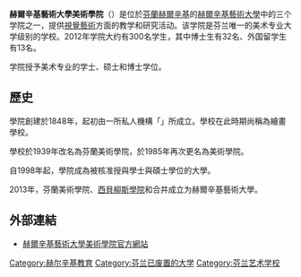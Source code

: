 {{unreferenced|time=2013-08-23T00:56:21+00:00}}
'''赫爾辛基藝術大學美術學院'''（{{lang-fi|Taideyliopiston Kuvataideakatemia}}）是位於[[芬蘭|芬蘭]][[赫爾辛基|赫爾辛基]]的[[赫爾辛基藝術大學|赫爾辛基藝術大學]]中的三个学院之一，提供[[視覺藝術|視覺藝術]]方面的教学和研究活动。该学院是芬兰唯一的美术专业大学级别的学校。2012年学院大约有300名学生，其中博士生有32名、外国留学生有13名。

学院授予美术专业的学士、硕士和博士学位。

== 歷史 ==
學院創建於1848年，起初由一所私人機構「{{link-fi|芬蘭藝術協會|Suomen Taideyhdistys}}」所成立。學校在此時期尚稱為繪畫學校。

學校於1939年改名為芬蘭美術學院，於1985年再次更名為美術學院。

自1998年起，學院成為被核准授與學士與碩士學位的大學。

2013年，芬蘭美術學院、[[西貝柳斯學院|西貝柳斯學院]]和{{tsl|en|Theatre Academy Helsinki|赫尔辛基戏剧学院}}合并成立为赫爾辛基藝術大學。

== 外部連結 ==
* [https://www.uniarts.fi/kuvataideakatemia 赫爾辛基藝術大學美術學院官方網站] {{Wayback|url=https://www.uniarts.fi/kuvataideakatemia |date=20191202135820 }} {{fi}} {{sv}} {{en}}

[[Category:赫尔辛基教育|Category:赫尔辛基教育]]
[[Category:芬兰已废置的大学|Category:芬兰已废置的大学]]
[[Category:芬兰艺术学校|Category:芬兰艺术学校]]